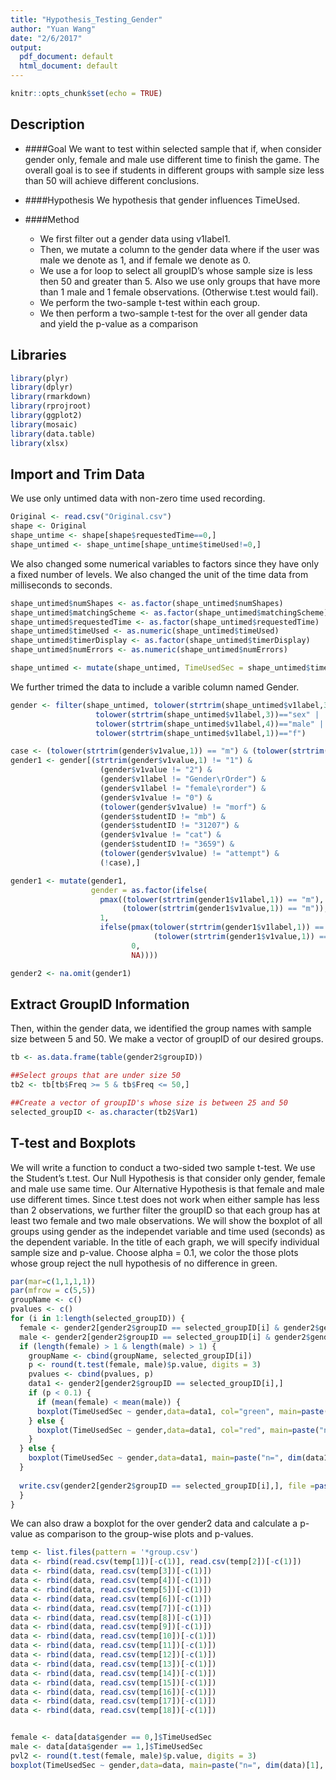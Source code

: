 ```yaml
---
title: "Hypothesis_Testing_Gender"
author: "Yuan Wang"
date: "2/6/2017"
output:
  pdf_document: default
  html_document: default
---
```


```r
knitr::opts_chunk$set(echo = TRUE)
```
## Description
* ####Goal
We want to test within selected sample that if, when consider gender only, female and male use different time to finish the game. The overall goal is to see if students in different groups with sample size less than 50 will achieve different conclusions.

* ####Hypothesis
We hypothesis that gender influences TimeUsed.

* ####Method
    + We first filter out a gender data using v1label1.
    + Then, we mutate a column to the gender data where if the user was male we denote as 1, and if female we denote as 0.
    + We use a for loop to select all groupID's whose sample size is less then 50 and greater than 5. Also we use only groups that have more than 1 male and 1 female observations. (Otherwise t.test would fail).
    + We perform the two-sample t-test within each group.
    + We then perform a two-sample t-test for the over all gender data and yield the p-value as a comparison
  

## Libraries

```r
library(plyr)
library(dplyr)
library(rmarkdown)
library(rprojroot)
library(ggplot2)
library(mosaic)
library(data.table)
library(xlsx)
```

## Import and Trim Data

We use only untimed data with non-zero time used recording.

```r
Original <- read.csv("Original.csv")
shape <- Original
shape_untime <- shape[shape$requestedTime==0,]
shape_untimed <- shape_untime[shape_untime$timeUsed!=0,]
```

We also changed some numerical variables to factors since they have only a fixed number of levels. We also changed the unit of the time data from milliseconds to seconds.

```r
shape_untimed$numShapes <- as.factor(shape_untimed$numShapes)
shape_untimed$matchingScheme <- as.factor(shape_untimed$matchingScheme)
shape_untimed$requestedTime <- as.factor(shape_untimed$requestedTime)
shape_untimed$timeUsed <- as.numeric(shape_untimed$timeUsed)
shape_untimed$timerDisplay <- as.factor(shape_untimed$timerDisplay)
shape_untimed$numErrors <- as.numeric(shape_untimed$numErrors)

shape_untimed <- mutate(shape_untimed, TimeUsedSec = shape_untimed$timeUsed/1000)
```

We further trimed the data to include a varible column named Gender. 

```r
gender <- filter(shape_untimed, tolower(strtrim(shape_untimed$v1label,3))=="gen" |
                   tolower(strtrim(shape_untimed$v1label,3))=="sex" |
                   tolower(strtrim(shape_untimed$v1label,4))=="male" |
                   tolower(strtrim(shape_untimed$v1label,1))=="f")

case <- (tolower(strtrim(gender$v1value,1)) == "m") & (tolower(strtrim(gender$v2value,1)) =="f")
gender1 <- gender[(strtrim(gender$v1value,1) != "1") &
                    (gender$v1value != "2") &
                    (gender$v1label != "Gender\rOrder") &
                    (gender$v1label != "female\rorder") &
                    (gender$v1value != "0") &
                    (tolower(gender$v1value) != "morf") &
                    (gender$studentID != "mb") &
                    (gender$studentID != "31207") &
                    (gender$v1value != "cat") &
                    (gender$studentID != "3659") &
                    (tolower(gender$v1value) != "attempt") &
                    (!case),]

gender1 <- mutate(gender1, 
                  gender = as.factor(ifelse(
                    pmax((tolower(strtrim(gender1$v1label,1)) == "m"),
                         (tolower(strtrim(gender1$v1value,1)) == "m")), 
                    1, 
                    ifelse(pmax(tolower(strtrim(gender1$v1label,1)) == "f",
                                (tolower(strtrim(gender1$v1value,1)) =="f")), 
                           0, 
                           NA))))

gender2 <- na.omit(gender1)
```

## Extract GroupID Information

Then, within the gender data, we identified the group names with sample size between 5 and 50. We make a vector of groupID of our desired groups.

```r
tb <- as.data.frame(table(gender2$groupID))

##Select groups that are under size 50
tb2 <- tb[tb$Freq >= 5 & tb$Freq <= 50,]

##Create a vector of groupID's whose size is between 25 and 50
selected_groupID <- as.character(tb2$Var1)
```


## T-test and Boxplots

We will write a function to conduct a two-sided two sample t-test. We use the Student's t.test.
Our Null Hypothesis is that consider only gender, female and male use same time.
Our Alternative Hypothesis is that female and male use different times.
Since t.test does not work when either sample has less than 2 observations, we further filter the groupID so that each group has at least two female and two male observations.
We will show the boxplot of all groups using gender as the independet variable and time used (seconds) as the dependent variable. In the title of each graph, we will specify individual sample size and p-value. Choose alpha = 0.1, we color the those plots whose group reject the null hypothesis of no difference in green.

```r
par(mar=c(1,1,1,1))
par(mfrow = c(5,5))
groupName <- c()
pvalues <- c()
for (i in 1:length(selected_groupID)) {
  female <- gender2[gender2$groupID == selected_groupID[i] & gender2$gender == 0,]$TimeUsedSec
  male <- gender2[gender2$groupID == selected_groupID[i] & gender2$gender == 1,]$TimeUsedSec
  if (length(female) > 1 & length(male) > 1) {
    groupName <- cbind(groupName, selected_groupID[i])
    p <- round(t.test(female, male)$p.value, digits = 3)
    pvalues <- cbind(pvalues, p)
    data1 <- gender2[gender2$groupID == selected_groupID[i],]
    if (p < 0.1) {
      if (mean(female) < mean(male)) {
      boxplot(TimeUsedSec ~ gender,data=data1, col="green", main=paste("n=", dim(data1)[1], ", pval=", p), xlab="Gender (1=Male, 0=Female)", ylab="Time Used Seconds")
    } else {
      boxplot(TimeUsedSec ~ gender,data=data1, col="red", main=paste("n=", dim(data1)[1], ", pval=", p), xlab="Gender (1=Male, 0=Female)", ylab="Time Used Seconds")
    }
  } else {
    boxplot(TimeUsedSec ~ gender,data=data1, main=paste("n=", dim(data1)[1], ", pval=", p), xlab="Gender (1=Male, 0=Female)", ylab="Time Used Seconds")
  }
    
  write.csv(gender2[gender2$groupID == selected_groupID[i],], file =paste(selected_groupID[i], "group.csv"))
  }
}
```





We can also draw a boxplot for the over gender2 data and calculate a p-value as comparison to the group-wise plots and p-values.



```r
temp <- list.files(pattern = '*group.csv')
data <- rbind(read.csv(temp[1])[-c(1)], read.csv(temp[2])[-c(1)])
data <- rbind(data, read.csv(temp[3])[-c(1)])
data <- rbind(data, read.csv(temp[4])[-c(1)])
data <- rbind(data, read.csv(temp[5])[-c(1)])
data <- rbind(data, read.csv(temp[6])[-c(1)])              
data <- rbind(data, read.csv(temp[7])[-c(1)])
data <- rbind(data, read.csv(temp[8])[-c(1)])
data <- rbind(data, read.csv(temp[9])[-c(1)])
data <- rbind(data, read.csv(temp[10])[-c(1)])
data <- rbind(data, read.csv(temp[11])[-c(1)])
data <- rbind(data, read.csv(temp[12])[-c(1)])
data <- rbind(data, read.csv(temp[13])[-c(1)])
data <- rbind(data, read.csv(temp[14])[-c(1)])
data <- rbind(data, read.csv(temp[15])[-c(1)])
data <- rbind(data, read.csv(temp[16])[-c(1)])
data <- rbind(data, read.csv(temp[17])[-c(1)])
data <- rbind(data, read.csv(temp[18])[-c(1)])


female <- data[data$gender == 0,]$TimeUsedSec
male <- data[data$gender == 1,]$TimeUsedSec
pvl2 <- round(t.test(female, male)$p.value, digits = 3)
boxplot(TimeUsedSec ~ gender,data=data, main=paste("n=", dim(data)[1], ", two sided pval=", pvl2), xlab="Gender (1=Male, 0=Female)", ylab="Time Used Seconds")
```
